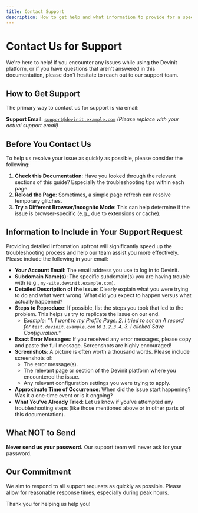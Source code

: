 ```yaml
---
title: Contact Support
description: How to get help and what information to provide for a speedy resolution.
---
```


# Contact Us for Support

We're here to help! If you encounter any issues while using the Devinit platform, or if you have questions that aren't answered in this documentation, please don't hesitate to reach out to our support team.

## How to Get Support

The primary way to contact us for support is via email:

**Support Email**: [`support@devinit.example.com`](mailto:support@devinit.example.com)  *(Please replace with your actual support email)*

## Before You Contact Us

To help us resolve your issue as quickly as possible, please consider the following:

1.  **Check this Documentation**: Have you looked through the relevant sections of this guide? Especially the troubleshooting tips within each page.
2.  **Reload the Page**: Sometimes, a simple page refresh can resolve temporary glitches.
3.  **Try a Different Browser/Incognito Mode**: This can help determine if the issue is browser-specific (e.g., due to extensions or cache).

## Information to Include in Your Support Request

Providing detailed information upfront will significantly speed up the troubleshooting process and help our team assist you more effectively. Please include the following in your email:

*   **Your Account Email**: The email address you use to log in to Devinit.
*   **Subdomain Name(s)**: The specific subdomain(s) you are having trouble with (e.g., `my-site.devinit.example.com`).
*   **Detailed Description of the Issue**: Clearly explain what you were trying to do and what went wrong. What did you expect to happen versus what actually happened?
*   **Steps to Reproduce**: If possible, list the steps you took that led to the problem. This helps us try to replicate the issue on our end.
    *   *Example: "1. I went to my Profile Page. 2. I tried to set an A record for `test.devinit.example.com` to `1.2.3.4`. 3. I clicked Save Configuration."*
*   **Exact Error Messages**: If you received any error messages, please copy and paste the full message. Screenshots are highly encouraged!
*   **Screenshots**: A picture is often worth a thousand words. Please include screenshots of:
    *   The error message(s).
    *   The relevant page or section of the Devinit platform where you encountered the issue.
    *   Any relevant configuration settings you were trying to apply.
*   **Approximate Time of Occurrence**: When did the issue start happening? Was it a one-time event or is it ongoing?
*   **What You've Already Tried**: Let us know if you've attempted any troubleshooting steps (like those mentioned above or in other parts of this documentation).

## What NOT to Send

**Never send us your password.** Our support team will never ask for your password.

## Our Commitment

We aim to respond to all support requests as quickly as possible. Please allow for reasonable response times, especially during peak hours.

Thank you for helping us help you! 